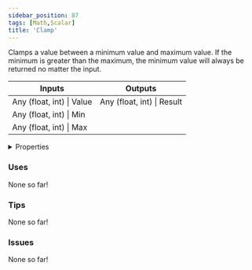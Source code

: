 ```yaml
---
sidebar_position: 87
tags: [Math,Scalar]
title: 'Clamp'
---
```


Clamps a value between a minimum value and maximum value. If the minimum is greater than the maximum, the minimum value will always be returned no matter the input.



<IChip uuid="f95735f1-1db8-4bf4-8198-03b2595fa741"/>

<table><thead><tr><th>Inputs</th><th>Outputs</th></tr></thead><tbody><tr><td>Any (float, int) | Value</td><td>Any (float, int) | Result</td></tr><tr><td>Any (float, int) | Min</td><td /></tr><tr><td>Any (float, int) | Max</td><td /></tr></tbody></table>

<details>
  <summary>Properties</summary>
  <div>
    <div>
    <table>
      <tbody>
        <tr>
          <td>Is beta required?</td>
          <td>No</td>
        </tr>
        <tr>
          <td>Is chip a trolling risk?</td>
          <td>No</td>
        </tr>
        <tr>
          <td>Is chip a role assignment risk?</td>
          <td>No</td>
        </tr>
        <tr>
          <td>Chip UUID</td>
          <td>f95735f1-1db8-4bf4-8198-03b2595fa741</td>
        </tr>
        <tr>
          <td>Room availability</td>
          <td>Available everywhere</td>
        </tr>
      </tbody>
    </table>
    </div>
  </div>
</details>

### Uses

None so far!

### Tips

None so far!

### Issues

None so far!